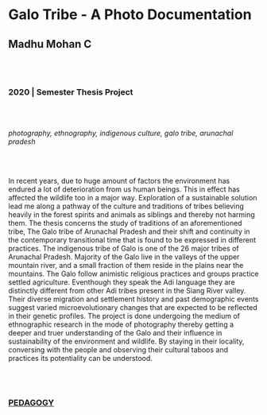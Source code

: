 # Galo Tribe - A Photo Documentation
## Madhu Mohan C

<br/><br/>

### 2020 | Semester Thesis Project

<br/><br/>

*photography, ethnography, indigenous culture, galo tribe, arunachal pradesh*

<br/><br/>

In recent years, due to huge amount of factors the environment has endured a lot of deterioration from us human beings. This in effect has affected the wildlife too in a major way. Exploration of a sustainable solution lead me along a pathway of the culture and traditions of tribes believing heavily in the forest spirits and animals as siblings and thereby not harming them. The thesis concerns the study of traditions of an aforementioned tribe, The Galo tribe of Arunachal Pradesh and their shift and continuity in the contemporary transitional time that is found to be expressed in different practices.
The indigenous tribe of Galo is one of the 26 major tribes of Arunachal Pradesh. Majority of the Galo live in the valleys of the upper mountain river, and a small fraction of them reside in the plains near the mountains. The Galo follow animistic religious practices and groups practice settled agriculture. Eventhough they speak the Adi language they are distinctly different from other Adi tribes present in the Siang River valley. Their diverse migration and settlement history and past demographic events suggest varied microevolutionary changes that are expected to be reflected in their genetic profiles.
The project is done undergoing the medium of ethnographic research in the mode of photography thereby getting a deeper and truer understanding of the Galo and their influence in sustainability of the environment and wildlife. By staying in their locality, conversing with the people and observing their cultural taboos and practices its potentiality can be understood.

<br/><br/>

### [PEDAGOGY](/research-groups/pedagogy)
